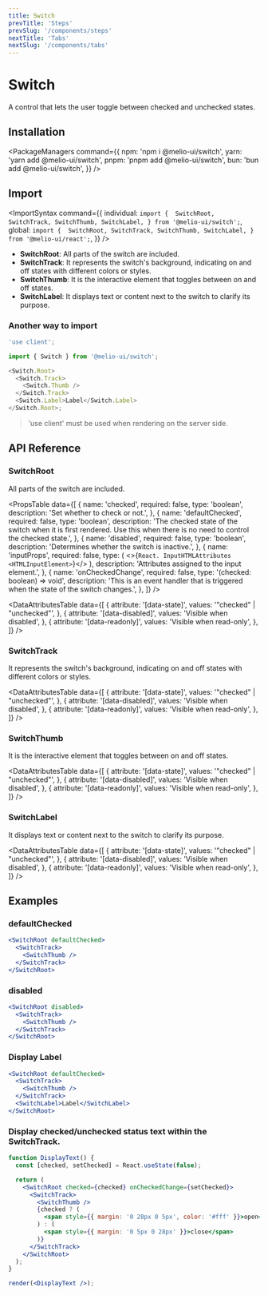 ```yaml
---
title: Switch
prevTitle: 'Steps'
prevSlug: '/components/steps'
nextTitle: 'Tabs'
nextSlug: '/components/tabs'
---
```


# Switch

<Description>A control that lets the user toggle between checked and unchecked states.</Description>

<DemoContainer>
  <SwitchDemo />
  <DemoCodeBlock component="switch" />
</DemoContainer>

## Installation

<PackageManagers
  command={{
    npm: 'npm i @melio-ui/switch',
    yarn: 'yarn add @melio-ui/switch',
    pnpm: 'pnpm add @melio-ui/switch',
    bun: 'bun add @melio-ui/switch',
  }}
/>

## Import

<ImportSyntax
  command={{
    individual: `import { 
  SwitchRoot,
  SwitchTrack,
  SwitchThumb,
  SwitchLabel,
} from '@melio-ui/switch';`,
    global: `import { 
  SwitchRoot,
  SwitchTrack,
  SwitchThumb,
  SwitchLabel,
} from '@melio-ui/react';`,
  }}
/>

- **SwitchRoot**: All parts of the switch are included.
- **SwitchTrack**: It represents the switch's background, indicating on and off states with different colors or styles.
- **SwitchThumb**: It is the interactive element that toggles between on and off states.
- **SwitchLabel**: It displays text or content next to the switch to clarify its purpose.

### Another way to import

```js
'use client';

import { Switch } from '@melio-ui/switch';

<Switch.Root>
  <Switch.Track>
    <Switch.Thumb />
  </Switch.Track>
  <Switch.Label>Label</Switch.Label>
</Switch.Root>;
```

> 'use client' must be used when rendering on the server side.

## API Reference

### SwitchRoot

All parts of the switch are included.

<PropsTable
  data={[
    {
      name: 'checked',
      required: false,
      type: 'boolean',
      description: 'Set whether to check or not.',
    },
    {
      name: 'defaultChecked',
      required: false,
      type: 'boolean',
      description:
        'The checked state of the switch when it is first rendered. Use this when there is no need to control the checked state.',
    },
    {
      name: 'disabled',
      required: false,
      type: 'boolean',
      description: 'Determines whether the switch is inactive.',
    },
    {
      name: 'inputProps',
      required: false,
      type: (
        <>{`React.
      InputHTMLAttributes
      <HTMLInputElement>`}</>
      ),
      description: 'Attributes assigned to the input element.',
    },
    {
      name: 'onCheckedChange',
      required: false,
      type: '(checked: boolean) => void',
      description:
        'This is an event handler that is triggered when the state of the switch changes.',
    },
  ]}
/>

<DataAttributesTable
  data={[
    {
      attribute: '[data-state]',
      values: '"checked" | "unchecked"',
    },
    {
      attribute: '[data-disabled]',
      values: 'Visible when disabled',
    },
    {
      attribute: '[data-readonly]',
      values: 'Visible when read-only',
    },
  ]}
/>

### SwitchTrack

It represents the switch's background, indicating on and off states with different colors or styles.

<DataAttributesTable
  data={[
    {
      attribute: '[data-state]',
      values: '"checked" | "unchecked"',
    },
    {
      attribute: '[data-disabled]',
      values: 'Visible when disabled',
    },
    {
      attribute: '[data-readonly]',
      values: 'Visible when read-only',
    },
  ]}
/>

### SwitchThumb

It is the interactive element that toggles between on and off states.

<DataAttributesTable
  data={[
    {
      attribute: '[data-state]',
      values: '"checked" | "unchecked"',
    },
    {
      attribute: '[data-disabled]',
      values: 'Visible when disabled',
    },
    {
      attribute: '[data-readonly]',
      values: 'Visible when read-only',
    },
  ]}
/>

### SwitchLabel

It displays text or content next to the switch to clarify its purpose.

<DataAttributesTable
  data={[
    {
      attribute: '[data-state]',
      values: '"checked" | "unchecked"',
    },
    {
      attribute: '[data-disabled]',
      values: 'Visible when disabled',
    },
    {
      attribute: '[data-readonly]',
      values: 'Visible when read-only',
    },
  ]}
/>

## Examples

### defaultChecked

```jsx
<SwitchRoot defaultChecked>
  <SwitchTrack>
    <SwitchThumb />
  </SwitchTrack>
</SwitchRoot>
```

### disabled

```jsx
<SwitchRoot disabled>
  <SwitchTrack>
    <SwitchThumb />
  </SwitchTrack>
</SwitchRoot>
```

### Display Label

```jsx
<SwitchRoot defaultChecked>
  <SwitchTrack>
    <SwitchThumb />
  </SwitchTrack>
  <SwitchLabel>Label</SwitchLabel>
</SwitchRoot>
```

### Display checked/unchecked status text within the SwitchTrack.

```jsx render=true
function DisplayText() {
  const [checked, setChecked] = React.useState(false);

  return (
    <SwitchRoot checked={checked} onCheckedChange={setChecked}>
      <SwitchTrack>
        <SwitchThumb />
        {checked ? (
          <span style={{ margin: '0 28px 0 5px', color: '#fff' }}>open</span>
        ) : (
          <span style={{ margin: '0 5px 0 28px' }}>close</span>
        )}
      </SwitchTrack>
    </SwitchRoot>
  );
}

render(<DisplayText />);
```
